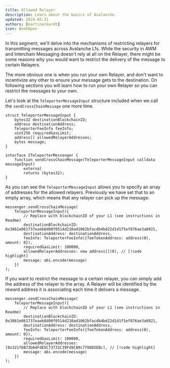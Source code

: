 ```yaml
---
title: Allowed Relayer
description: Learn about the basics of Avalanche.
updated: 2024-05-31
authors: [martineckardt]
icon: BookOpen
---
```


In this segment, we'll delve into the mechanisms of restricting relayers for transmitting messages across Avalanche L1s. While the security in AWM and Interchain Messaging doesn't rely at all on the Relayer, there might be some reasons why you would want to restrict the delivery of the message to certain Relayers. 

The more obvious one is when you run your own Relayer, and don't want to incentivize any other to ensure your message gets to the destination. On following sections you will learn how to run your own Relayer so you can restrict the messages to your own.

Let's look at the `TeleporterMessageInput` structure included when we call the `sendCrossChainMessage` one more time.

```solidity
struct TeleporterMessageInput {
    bytes32 destinationBlockchainID;
    address destinationAddress;
    TeleporterFeeInfo feeInfo;
    uint256 requiredGasLimit;
    address[] allowedRelayerAddresses;
    bytes message;
}

interface ITeleporterMessenger {
    function sendCrossChainMessage(TeleporterMessageInput calldata messageInput)
        external
        returns (bytes32);
}
```

As you can see the `TeleporterMessageInput` allows you to specify an array of addresses for the allowed relayers. Previously we have set that to an empty array, which means that any relayer can pick up the message.

```solidity
messenger.sendCrossChainMessage( 
    TeleporterMessageInput({
        // Replace with blockchainID of your L1 (see instructions in Readme)
        destinationBlockchainID: 0x3861e061737eaeb8d00f0514d210ad1062bfacdb4bd22d1d1f5ef876ae3a8921,
        destinationAddress: destinationAddress, 
        feeInfo: TeleporterFeeInfo({feeTokenAddress: address(0), amount: 0}),
        requiredGasLimit: 100000,
        allowedRelayerAddresses: new address[](0), // [!code highlight]
        message: abi.encode(message)
    })
);
```

If you want to restrict the message to a certain relayer, you can simply add the address of the relayer to the array. A Relayer will be identified by the reward address it is associating each time it delivers a message.

```solidity
messenger.sendCrossChainMessage( 
    TeleporterMessageInput({
        // Replace with blockchainID of your L1 (see instructions in Readme)
        destinationBlockchainID: 0x3861e061737eaeb8d00f0514d210ad1062bfacdb4bd22d1d1f5ef876ae3a8921,
        destinationAddress: destinationAddress, 
        feeInfo: TeleporterFeeInfo({feeTokenAddress: address(0), amount: 0}),
        requiredGasLimit: 100000,
        allowedRelayerAddresses: [0x321f6B73b6dFdE5C73731C39Fd9C89c7788D5EBc], // [!code highlight]
        message: abi.encode(message)
    })
);
```